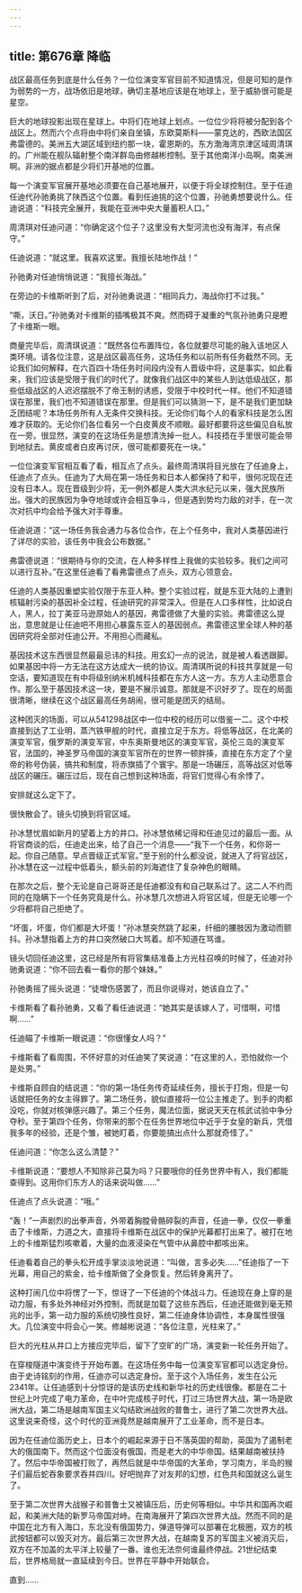 ```yaml
---
---
---
```

title: 第676章 降临
---



战区最高任务到底是什么任务？一位位演变军官目前不知道情况，但是可知的是作为弱势的一方，战场依旧是地球，确切主基地应该是在地球上，至于威胁很可能是星空。

巨大的地球投影出现在星球上。中将们在地球上划点。一位位少将将被分配到各个战区上。然而六个点将由中将们亲自坐镇，东欧莫斯科——蒙克达的，西欧法国区弗雷德的。美洲五大湖区域到纽约那一块，霍恩斯的。东方渤海湾京津区域周清琪的。广州能在舰队辐射整个南洋群岛由修越彬控制。至于其他南洋小岛啊。南美洲啊。非洲的据点都是少将们开基地的位置。

每一个演变军官展开基地必须要在自己基地展开，以便于将全球控制住。至于任迪任迪代孙驰勇挑了陕西这个位置。看到任迪挑的这个位置，孙驰勇想要说什么。任迪说道：“科技完全展开，我能在亚洲中央大量蓄积人口。”

周清琪对任迪问道：“你确定这个位子？这里没有大型河流也没有海洋，有点保守。”

任迪说道：“就这里。我喜欢这里。我擅长陆地作战！”

孙驰勇对任迪悄悄说道：“我擅长海战。”

在旁边的卡维斯听到了后，对孙驰勇说道：“相同兵力，海战你打不过我。”

“嘶，沃日。”孙驰勇对卡维斯的插嘴极其不爽。然而碍于凝重的气氛孙驰勇只是瞪了卡维斯一眼。

商量完毕后，周清琪说道：“既然各位布置阵位，各位就要尽可能的融入该地区人类环境。请各位注意，这是战区最高任务，这场任务和以前所有任务截然不同。无论我们如何解释，在六百四十场任务时间段内没有人晋级中将，这是事实。如此看来，我们应该是受限于我们的时代了。就像我们战区中的某些人到达低级战区，那些低级战区的人迟迟摆脱不了帝王制的诱惑，受限于中校时代一样。他们不知道错误在那里，我们也不知道错误在那里。但是我们可以猜测一下，是不是我们更加缺乏团结呢？本场任务所有人无条件交换科技。无论你们每个人的看家科技是怎么困难才获取的。无论你们各位看另一个白皮黄皮不顺眼。最好都要将这些偏见自私放在一旁。很显然，演变的在这场任务是想清洗掉一批人。科技捂在手里很可能会带到地狱去。黄皮或者白皮再讨厌，很可能都要死在一块。”

一位位演变军官相互看了看，相互点了点头。最终周清琪将目光放在了任迪身上，任迪点了点头。任迪为了大局在第一场任务和日本人都保持了和平，很何况现在还没有日本人。现在晋级到少将，无一例外都是人类大洪水纪元以来，强大民族所出。强大的民族因为争夺地球或许会相互争斗，但是遇到势均力敌的对手，在一次次对抗中均会给予强大对手尊重。

任迪说道：“这一场任务我会通力与各位合作，在上个任务中，我对人类基因进行了详尽的实验，该任务中我会公布数据。”

弗雷德说道：“很期待与你的交流，在人种多样性上我做的实验较多。我们之间可以进行互补。”在这里任迪看了看弗雷德点了点头，双方心领意会。

任迪的人类基因重塑实验仅限于东亚人种。整个实验过程，就是东亚大陆的上遭到核辐射污染的基因补全过程，任迪研究的非常深入。但是在人口多样性，比如说白人，黑人，拉丁美亚马逊原始人的基因，弗雷德做了大量的实验。弗雷德这么提出，意思就是让任迪吧不用担心暴露东亚人的基因弱点。弗雷德这里全球人种的基因研究将全部对任迪公开。不用担心而藏私。

基因技术这东西很显然最最忌讳的科技。用玄幻一点的说法，就是被人看透跟脚。如果基因中将一方无法在这方达成大一统的协议。周清琪所说的科技共享就是一句空话，要知道现在有中将级别纳米机械科技都在东方人这一方。东方人主动愿意合作。那么至于基因技术这一块，要是不展示诚意。那就是不识好歹了。现在的局面很清晰，继续在这个战区最高任务胡闹，很可能是团灭的结局。

这种团灭的场面，可以从541298战区中一位中校的经历可以借鉴一二。这个中校直接到达了工业明，蒸汽铁甲舰的时代，直接立足于东方。将低等战区，在北美的演变军官，俄罗斯的演变军官，中东奥斯曼地区的演变军官，英伦三岛的演变军官，法国的，神圣罗马帝国的演变军官所在的世界一顿胖揍，直接在东方定了个皇帝的称号伪装，搞共和制度，将赤旗插了个寰宇。那是一场碾压，高等战区对低等战区的碾压。碾压过后，现在自己想到这种场面，将官们觉得心有余悸了。

安排就这么定下了。

很快散会了。镜头切换到将官区域。

孙冰慧忧眉如新月的望着上方的井口。孙冰慧依稀记得和任迪见过的最后一面。从将官商谈的后，任迪走出来，给了自己一个消息——“我下一个任务，和你哥一起。你自己随意。早点晋级正式军官。”至于别的什么都没说，就进入了将官战区，孙冰慧在这一过程中低着头，额头前的刘海遮住了复杂神色的眼睛。

在那次之后，整个无论是自己哥哥还是任迪都没有和自己联系过了。这二人不约而同的在隐瞒下一个任务究竟是什么。孙冰慧几次想进入将官区域，但是无论哪一个少将都将自己拒绝了。

“坏蛋，坏蛋，你们都是大坏蛋！”孙冰慧突然跳了起来，纤细的腰肢因为激动而颤抖。孙冰慧指着上方的井口突然破口大骂着。却不知道在骂谁。

镜头切回任迪这里，这已经是所有将官集结准备上方光柱召唤的时候了，任迪对孙驰勇说道：“你不回去看一看你的那个妹妹。”

孙驰勇摇了摇头说道：“徒增伤感罢了，而且你说得对，她该自立了。”

卡维斯看了看孙驰勇，又看了看任迪说道：“她其实是该嫁人了，可惜啊，可惜啊……”

任迪瞄了卡维斯一眼说道：“你很懂女人吗？”

卡维斯看了看周围，不怀好意的对任迪笑了笑说道：“在这里的人，恐怕就你一个是处男。”

卡维斯自顾自的结说道：“你的第一场任务传奇延续任务，擅长于打炮，但是一句话就把任务的女主得罪了。第二场任务，貌似直接将一位公主推走了。到手的肉都没吃，你就对核弹感兴趣了。第三个任务，魔法位面，据说天天在核武试验中争分夺秒。至于第四个任务，你带来的那个在任务世界地位中近乎于女皇的新兵，凭借我多年的经验，还是个雏，被她盯着，你要能搞出点什么那就奇怪了。”

任迪问道：“你怎么这么清楚？”

卡维斯说道：“要想人不知除非己莫为吗？只要哦你的任务世界中有人，我们都能查得到。这用你们东方人的话来说叫做……”

任迪点了点头说道：“哦。”

“轰！”一声剧烈的出拳声音，外带着胸膛骨骼碎裂的声音，任迪一拳，仅仅一拳重击了卡维斯，力道之大，直接将卡维斯在战区中的保护光幕都打出来了。被打在地上的卡维斯猛烈咳嗽着，大量的血液浸染在气管中从鼻腔中都咳出来。

任迪看着自己的拳头松开成手掌淡淡地说道：“叫做，言多必失……”任迪指了一下光幕，用自己的紫金，给卡维斯做了全身恢复。然后转身离开了。

这种打闹几位中将愣了一下，惊讶了一下任迪的个体战斗力。任迪现在身上穿的是动力服，有多处外神经对外控制，而就是加载了这些东西后，任迪还能做到毫无预兆的出手，第一动力服的系统切换性良好，第二任迪身体协调性，本身属性很强大。几位演变中将会心一笑。修越彬说道：“各位注意，光柱来了。”

巨大的光柱从井口上方接应完毕后，留下了空旷的广场，演变新一轮任务开始了。

在穿梭隧道中演变终于开始布置。在这场任务中每一位演变军官都可以选定身份。由于史诗铭刻的作用，任迪亦可以选定身份。至于这个入场任务，发生在公元2341年。让任迪感到十分惊讶的是该历史线和新华社的历史线很像。都是在二十世纪上叶完成了电力革命，在中叶完成核子时代，打过三场世界大战，第一场是欧洲大战，第二场是越南军国主义勾结欧洲战败的普鲁士，进行了第二次世界大战。这里说来奇怪，这个时代的亚洲竟然是越南展开了工业革命，而不是日本。

因为在任迪位面历史上，日本个的崛起来源于日不落英国的帮助，英国为了遏制老大的俄国南下。然而这个位面没有俄国，而是老大的中华帝国。结果越南被扶持了。然后中华帝国被打败了，再然后就是中华帝国的大革命，学习南方，半岛的猴子们最后蛇吞象要求吞并四川。好吧抛弃了对友邦的幻想，红色共和国就这么诞生了。

至于第二次世界大战猴子和普鲁士又被镇压后，历史何等相似。中华共和国再次崛起，和美洲大陆的新罗马帝国对峙。在南海展开了第四次世界大战。然而不同的是中国在北方有入海口，东北没有俄国势力，弹道导弹可以部署在北极圈，双方的核武按钮都可以毁灭对方。最后第三次世界大战，在越南复苏的军国主义被消灭后，双方在不加盖的太平洋上较量了一番。谁也无法奈何谁最终停战。21世纪结束后，世界格局就一直延续到今日。世界在平静中开始联合。

直到……